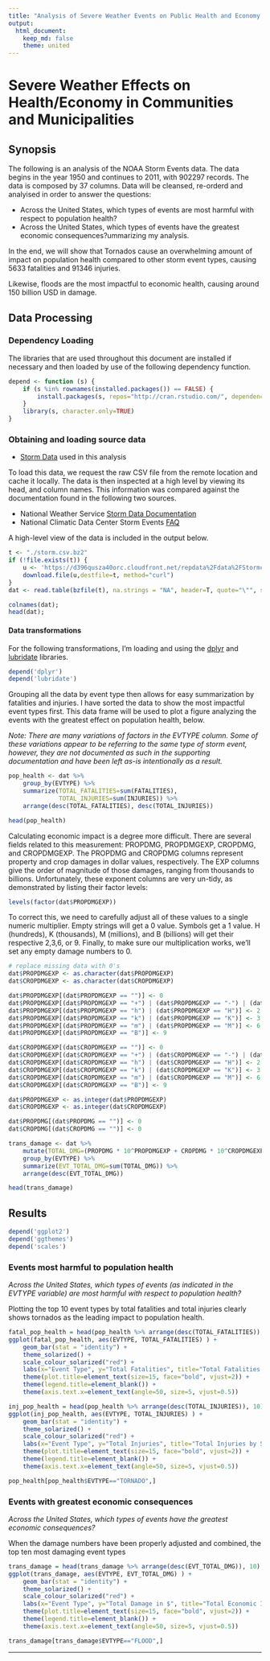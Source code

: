 ```yaml
---
title: "Analysis of Severe Weather Events on Public Health and Economy in Communities and Municipalities"
output:
  html_document:
    keep_md: false
    theme: united
---
```


# Severe Weather Effects on Health/Economy in Communities and Municipalities

## Synopsis

The following is an analysis of the NOAA Storm Events data. The data begins in
the year 1950 and continues to 2011, with 902297 records. The data is composed
by 37 columns. Data will be cleansed, re-orderd and analyised in order to
answer the questions:

- Across the United States, which types of events are most harmful with respect
to population health?
- Across the United States, which types of events have the greatest economic
consequences?ummarizing my analysis.

In the end, we will show that Tornados cause an overwhelming amount of impact
on population health compared to other storm event types, causing 5633
fatalities and 91346 injuries.

Likewise, floods are the most impactful to economic health, causing around 150
billion USD in damage.

## Data Processing

### Dependency Loading

The libraries that are used throughout this document are installed if
necessary and then loaded by use of the following dependency function.

```r
depend <- function (s) {
	if (s %in% rownames(installed.packages()) == FALSE) {
		install.packages(s, repos="http://cran.rstudio.com/", dependencies=TRUE)
	}
	library(s, character.only=TRUE)
}
```

### Obtaining and loading source data

- [Storm Data][data] used in this analysis

To load this data, we request the raw CSV file from the remote location and
cache it locally. The data is then inspected at a high level by viewing its
head, and column names. This information was compared against the
documentation found in the following two sources.

- National Weather Service [Storm Data Documentation][docs]
- National Climatic Data Center Storm Events [FAQ][faq]

A high-level view of the data is included in the output below.

```r
t <- "./storm.csv.bz2"
if (!file.exists(t)) {
    u <- 'https://d396qusza40orc.cloudfront.net/repdata%2Fdata%2FStormcsv.bz2'
    download.file(u,destfile=t, method="curl")
}
dat <- read.table(bzfile(t), na.strings = "NA", header=T, quote="\"", sep=",")
```

```r
colnames(dat);
head(dat);
```

#### Data transformations

For the following transformations, I'm loading and using the [dplyr][dplyr] and
[lubridate][lubridate] libraries.

```r
depend('dplyr')
depend('lubridate')
```

Grouping all the data by event type then allows for easy summarization by
fatalities and injuries. I have sorted the data to show the most impactful
event types first. This data frame will be used to plot a figure analyzing the
events with the greatest effect on population health, below.

_Note: There are many variations of factors in the EVTYPE column. Some of these
variations appear to be referring to the same type of storm event, however,
they are not documented as such in the supporting documentation and have been
left as-is intentionally as a result._

```r
pop_health <- dat %>%
    group_by(EVTYPE) %>%
    summarize(TOTAL_FATALITIES=sum(FATALITIES),
              TOTAL_INJURIES=sum(INJURIES)) %>%
    arrange(desc(TOTAL_FATALITIES), desc(TOTAL_INJURIES))

head(pop_health)
```

Calculating economic impact is a degree more difficult. There are several
fields related to this measurement: PROPDMG, PROPDMGEXP, CROPDMG, and
CROPDMGEXP. The PROPDMG and CROPDMG columns represent property and crop damages
in dollar values, respectively. The EXP columns give the order of magnitude of
those damages, ranging from thousands to billions. Unfortunately, these
exponent columns are very un-tidy, as demonstrated by listing their factor
levels:


```r
levels(factor(dat$PROPDMGEXP))
```

To correct this, we need to carefully adjust all of these values to a single
numeric multiplier. Empty strings will get a 0 value. Symbols get a 1 value. H
(hundreds), K (thousands), M (millions), and B (billions) will get their
respective 2,3,6, or 9. Finally, to make sure our multiplication works, we'll
set any empty damage numbers to 0.

```r
# replace missing data with 0's
dat$PROPDMGEXP <- as.character(dat$PROPDMGEXP)
dat$CROPDMGEXP <- as.character(dat$CROPDMGEXP)

dat$PROPDMGEXP[(dat$PROPDMGEXP == "")] <- 0
dat$PROPDMGEXP[(dat$PROPDMGEXP == "+") | (dat$PROPDMGEXP == "-") | (dat$PROPDMGEXP == "?")] <- 1
dat$PROPDMGEXP[(dat$PROPDMGEXP == "h") | (dat$PROPDMGEXP == "H")] <- 2
dat$PROPDMGEXP[(dat$PROPDMGEXP == "k") | (dat$PROPDMGEXP == "K")] <- 3
dat$PROPDMGEXP[(dat$PROPDMGEXP == "m") | (dat$PROPDMGEXP == "M")] <- 6
dat$PROPDMGEXP[(dat$PROPDMGEXP == "B")] <- 9

dat$CROPDMGEXP[(dat$CROPDMGEXP == "")] <- 0
dat$CROPDMGEXP[(dat$CROPDMGEXP == "+") | (dat$CROPDMGEXP == "-") | (dat$CROPDMGEXP == "?")] <- 1
dat$CROPDMGEXP[(dat$CROPDMGEXP == "h") | (dat$CROPDMGEXP == "H")] <- 2
dat$CROPDMGEXP[(dat$CROPDMGEXP == "k") | (dat$CROPDMGEXP == "K")] <- 3
dat$CROPDMGEXP[(dat$CROPDMGEXP == "m") | (dat$CROPDMGEXP == "M")] <- 6
dat$CROPDMGEXP[(dat$CROPDMGEXP == "B")] <- 9

dat$PROPDMGEXP <- as.integer(dat$PROPDMGEXP)
dat$CROPDMGEXP <- as.integer(dat$CROPDMGEXP)

dat$PROPDMG[(dat$PROPDMG == "")] <- 0
dat$CROPDMG[(dat$CROPDMG == "")] <- 0
```

```r
trans_damage <- dat %>%
    mutate(TOTAL_DMG=(PROPDMG * 10^PROPDMGEXP + CROPDMG * 10^CROPDMGEXP)) %>%
    group_by(EVTYPE) %>%
    summarize(EVT_TOTAL_DMG=sum(TOTAL_DMG)) %>%
    arrange(desc(EVT_TOTAL_DMG))

head(trans_damage)
```

## Results

```r
depend('ggplot2')
depend('ggthemes')
depend('scales')
```

### Events most harmful to population health

_Across the United States, which types of events (as indicated in the EVTYPE
variable) are most harmful with respect to population health?_

Plotting the top 10 event types by total fatalities and total injuries
clearly shows tornados as the leading impact to population health.

```r
fatal_pop_health = head(pop_health %>% arrange(desc(TOTAL_FATALITIES)), 10)
ggplot(fatal_pop_health, aes(EVTYPE, TOTAL_FATALITIES) ) +
    geom_bar(stat = "identity") +
    theme_solarized() +
    scale_colour_solarized("red") +
    labs(x="Event Type", y="Total Fatalities", title="Total Fatalities by Storm Event Type") +
    theme(plot.title=element_text(size=15, face="bold", vjust=2)) +
    theme(legend.title=element_blank()) +
    theme(axis.text.x=element_text(angle=50, size=5, vjust=0.5))

inj_pop_health = head(pop_health %>% arrange(desc(TOTAL_INJURIES)), 10)
ggplot(inj_pop_health, aes(EVTYPE, TOTAL_INJURIES) ) +
    geom_bar(stat = "identity") +
    theme_solarized() +
    scale_colour_solarized("red") +
    labs(x="Event Type", y="Total Injuries", title="Total Injuries by Storm Event Type") +
    theme(plot.title=element_text(size=15, face="bold", vjust=2)) +
    theme(legend.title=element_blank()) +
    theme(axis.text.x=element_text(angle=50, size=5, vjust=0.5))

pop_health[pop_health$EVTYPE=="TORNADO",]
```

### Events with greatest economic consequences

_Across the United States, which types of events have the greatest economic consequences?_

When the damage numbers have been properly adjusted and combined, the top ten
most damaging event types

```r
trans_damage = head(trans_damage %>% arrange(desc(EVT_TOTAL_DMG)), 10)
ggplot(trans_damage, aes(EVTYPE, EVT_TOTAL_DMG) ) +
    geom_bar(stat = "identity") +
    theme_solarized() +
    scale_colour_solarized("red") +
    labs(x="Event Type", y="Total Damage in $", title="Total Economic Impact by Storm Event Type") +
    theme(plot.title=element_text(size=15, face="bold", vjust=2)) +
    theme(legend.title=element_blank()) +
    theme(axis.text.x=element_text(angle=50, size=5, vjust=0.5))

trans_damage[trans_damage$EVTYPE=="FLOOD",]
```

- - - - -

[data]: https://d396qusza40orc.cloudfront.net/repdata%2Fdata%2FStormcsv.bz2 "Source Data"
[docs]: https://d396qusza40orc.cloudfront.net/repdata%2Fpeer2_doc%2Fpd01016005curr.pdf "Documentation"
[faq]: https://d396qusza40orc.cloudfront.net/repdata%2Fpeer2_doc%2FNCDC%20Storm%20Events-FAQ%20Page.pdf "FAQ"
[dplyr]: https://cran.r-project.org/web/packages/dplyr/index.html "dplyr package"
[lubridate]: https://cran.r-project.org/web/packages/lubridate/index.html "lubridate package"
